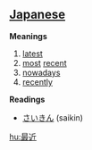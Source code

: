 == [[Japanese]] ==

'''Meanings'''
#[[latest]]
#[[most]] [[recent]]
#[[nowadays]]
#[[recently]]

'''Readings'''
*[[さいきん]] (saikin)

[[hu:最近]]